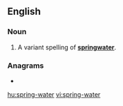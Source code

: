 ==English==

===Noun===
{{en-noun|head=[[spring]]-[[water]]|-}}

# A variant spelling of '''[[springwater]]'''.

===Anagrams===
* {{l|en|tiger prawns}}

[[hu:spring-water]]
[[vi:spring-water]]